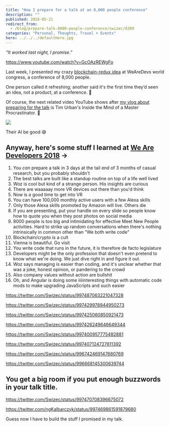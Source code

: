 ```yaml
---
title: "How I prepare for a talk at an 8,000 people conference"
description: ""
published: 2018-05-21
redirect_from:
  - /blog/prepare-talk-8000-people-conference/swizec/8389
categories: "Personal, Thoughts, Travel + Events"
hero: ../../../defaultHero.jpg
---
```


_"It worked last night, I promise.”_

https://www.youtube.com/watch?v=GcOAzREWgFo

Last week, I presented my crazy [blockchain-redux idea](https://swizec.com/blog/blockchainredux-becomes-useful-part-1/) at WeAreDevs world congress, a conference of 8,000 people.

One person called it refreshing; another said it's the first time they’d seen an idea, not a product, at a conference. 💪

Of course, the next related video YouTube shows after [my vlog about preparing for the talk](https://www.youtube.com/watch?v=GcOAzREWgFo) is Tim Urban's Inside the Mind of a Master Procrastinator. 🤔

![](https://swizec.com/wp-content/uploads/2018/05/Screen_Shot_2018-05-21_at_02.50.00.png)

Their AI be good 😅

## Anyway, here's some stuff I learned at [We Are Developers 2018](https://www.wearedevelopers.com/) →

1.  You _can_ prepare a talk in 3 days at the tail end of 3 months of casual research, but you probably shouldn't
2.  The best talks are built like a standup routine on top of a life well lived
3.  Woz is cool but kind of a strange person. His insights are curious
4.  There are waaaaay more VR devices out there than you'd think
5.  Now is a good time to get into VR
6.  You can have 100,000 monthly active users with a few Alexa skills
7.  Only those Alexa skills promoted by Amazon will live. Others die
8.  If you are presenting, put your handle on every slide so people know how to quote you when they post photos on social media
9.  8000 people is too big and intimidating for effective Meet New People activities. Hard to strike up random conversations when there's nothing intrinsically in common other than "We both write code"
10. Blockchain/crypto is a cult
11. Vienna is beautiful. Go visit
12. You write code that runs in the future, it is therefore de facto legislature
13. Developers might be the only profession that doesn't even pretend to know what we're doing. We just dive right in and figure it out.
14. Woz says managing is easier than coding, and it's unclear whether that was a joke, honest opinion, or pandering to the crowd
15. Also company values without action are bullshit
16. Oh, and Angular is doing some iiiiinteresting things with automatic code mods to make upgrading JavaScripts and such easier

https://twitter.com/Swizec/status/997487063221047328

https://twitter.com/Swizec/status/997429978944950273

https://twitter.com/Swizec/status/997425060850921473

https://twitter.com/Swizec/status/997426249646649344

https://twitter.com/Swizec/status/997400957775482881

https://twitter.com/Swizec/status/997407124727611392

https://twitter.com/Swizec/status/996742469147680769

https://twitter.com/Swizec/status/996668145300639744

## You get a big room if you put enough buzzwords in your talk title.

https://twitter.com/Swizec/status/997470708396675072

https://twitter.com/ngKalbarczyk/status/997469861591879680

Guess now I have to build the stuff I promised in my talk.
